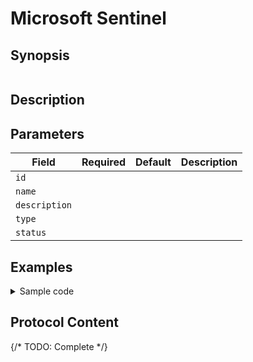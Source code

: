 # Microsoft Sentinel

## Synopsis

```yaml
```

## Description

## Parameters

|Field|Required|Default|Description|
|---|---|---|---|
|`id`||||
|`name`||||
|`description`||||
|`type`||||
|`status`||||

## Examples

<details>
<summary>Sample code</summary>
```yaml
```
</details>

## Protocol Content

{/* TODO: Complete */}